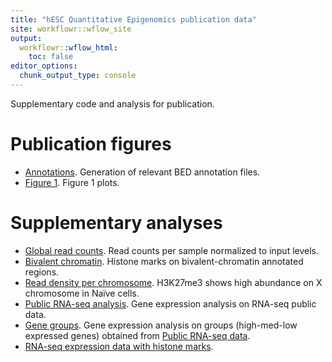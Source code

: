 ```yaml
---
title: "hESC Quantitative Epigenomics publication data"
site: workflowr::wflow_site
output:
  workflowr::wflow_html:
    toc: false
editor_options:
  chunk_output_type: console
---
```


Supplementary code and analysis for publication.

# Publication figures

* [Annotations](annotations.html). Generation of relevant BED annotation files.
* [Figure 1](figure01.html). Figure 1 plots.

# Supplementary analyses

* [Global read counts](global_read_counts.html). Read counts per sample normalized
to input levels.
* [Bivalent chromatin](bivalent_chromatin.html). Histone marks on
bivalent-chromatin annotated regions.
* [Read density per chromosome](x_chromosome.html). H3K27me3 shows high abundance
on X chromosome in Naïve cells.
* [Public RNA-seq analysis](rna_seq_collier_2017.html). Gene expression analysis
on RNA-seq public data.
* [Gene groups](gene_expression_groups.html). Gene expression analysis
on groups (high-med-low expressed genes) obtained from
[Public RNA-seq data](rna_seq_collier_2017.html).
* [RNA-seq expression data with histone marks](histone_marks_vs_expression.html).
